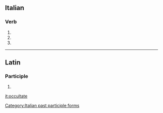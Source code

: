 ==Italian==

===Verb===
{{head|it|verb form}}

# {{inflection of|occultare||2|p|pres|indc|lang=it}}
# {{inflection of|occultare||2|p|impr|lang=it}}
# {{feminine plural of|occultato|lang=it}}

[[Category:Italian past participle forms]]

----

==Latin==

===Participle===
{{la-part-form|occultāte}}

# {{inflection of|occultātus||voc|m|s|lang=la}}

[[it:occultate]]
